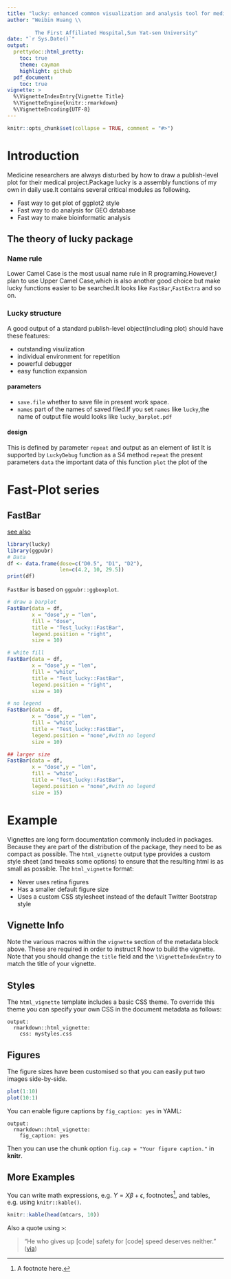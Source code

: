 ```yaml
---
title: "lucky: enhanced common visualization and analysis tool for medicine researchers"
author: "Weibin Huang \\
         
         The First Affiliated Hospital,Sun Yat-sen University"
date: "`r Sys.Date()`"
output: 
  prettydoc::html_pretty:
    toc: true
    theme: cayman
    highlight: github
  pdf_document:
    toc: true
vignette: >
  %\VignetteIndexEntry{Vignette Title}
  %\VignetteEngine{knitr::rmarkdown}
  %\VignetteEncoding{UTF-8}
---
```


```r
knitr::opts_chunk$set(collapse = TRUE, comment = "#>")
```


# Introduction

Medicine researchers are always disturbed by how to draw a publish-level plot for their medical project.Package lucky is a assembly functions of my own in daily use.It contains several critical modules as following.

+ Fast way to get plot of ggplot2 style
+ Fast way to do analysis for GEO database
+ Fast way to make bioinformatic analysis

## The theory of lucky package

### Name rule
Lower Camel Case is the most usual name rule in R programing.However,I plan to use Upper Camel Case,which is also another good choice but make lucky functions easier to be searched.It looks like `FastBar`,`FastExtra` and so on.

### Lucky structure
A good output of a standard publish-level object(including plot) should have these features:

+ outstanding visulization
+ individual environment for repetition
+ powerful debugger
+ easy function expansion

#### parameters
+ `save.file` whether to save file in present work space.
+ `names` part of the names of saved filed.If you set `names` like `lucky`,the name of output file would looks like `lucky_barplot.pdf`

#### design
This is defined by parameter `repeat` and output as an element of list
It is supported by `LuckyDebug` function as a S4 method
`repeat` the present parameters
`data` the important data of this function
`plot` the plot of the 





# Fast-Plot series

## FastBar
[see also](http://rpubs.com/loness/167347)

```r
library(lucky)
library(ggpubr)
# Data
df <- data.frame(dose=c("D0.5", "D1", "D2"),
                 len=c(4.2, 10, 29.5))
print(df)
```

`FastBar` is based on `ggpubr::ggboxplot`.
```r
# draw a barplot
FastBar(data = df,
        x = "dose",y = "len",
        fill = "dose",
        title = "Test_lucky::FastBar",
        legend.position = "right",
        size = 10)

# white fill
FastBar(data = df,
        x = "dose",y = "len",
        fill = "white", 
        title = "Test_lucky::FastBar",
        legend.position = "right",
        size = 10)

# no legend
FastBar(data = df,
        x = "dose",y = "len",
        fill = "white",
        title = "Test_lucky::FastBar",
        legend.position = "none",#with no legend
        size = 10)

## larger size
FastBar(data = df,
        x = "dose",y = "len",
        fill = "white",
        title = "Test_lucky::FastBar",
        legend.position = "none",#with no legend
        size = 15)

```





# Example
Vignettes are long form documentation commonly included in packages. Because they are part of the distribution of the package, they need to be as compact as possible. The `html_vignette` output type provides a custom style sheet (and tweaks some options) to ensure that the resulting html is as small as possible. The `html_vignette` format:

- Never uses retina figures
- Has a smaller default figure size
- Uses a custom CSS stylesheet instead of the default Twitter Bootstrap style

## Vignette Info

Note the various macros within the `vignette` section of the metadata block above. These are required in order to instruct R how to build the vignette. Note that you should change the `title` field and the `\VignetteIndexEntry` to match the title of your vignette.


## Styles

The `html_vignette` template includes a basic CSS theme. To override this theme you can specify your own CSS in the document metadata as follows:

    output: 
      rmarkdown::html_vignette:
        css: mystyles.css

## Figures

The figure sizes have been customised so that you can easily put two images side-by-side. 

```r
plot(1:10)
plot(10:1)
```

You can enable figure captions by `fig_caption: yes` in YAML:

    output:
      rmarkdown::html_vignette:
        fig_caption: yes

Then you can use the chunk option `fig.cap = "Your figure caption."` in **knitr**.

## More Examples

You can write math expressions, e.g. $Y = X\beta + \epsilon$, footnotes^[A footnote here.], and tables, e.g. using `knitr::kable()`.

```r
knitr::kable(head(mtcars, 10))
```

Also a quote using `>`:

> "He who gives up [code] safety for [code] speed deserves neither."
([via](https://twitter.com/hadleywickham/status/504368538874703872))
